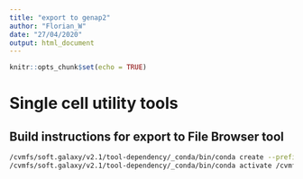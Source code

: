 ```yaml
---
title: "export to genap2"
author: "Florian_W"
date: "27/04/2020"
output: html_document
---
```


```r
knitr::opts_chunk$set(echo = TRUE)
```

# Single cell utility tools

## Build instructions for export to File Browser tool

```bash
/cvmfs/soft.galaxy/v2.1/tool-dependency/_conda/bin/conda create --prefix /cvmfs/soft.galaxy/v2.1/tool-dependency/_conda/envs/__regex@2020.4.4  regex=2020.4.4 --channel conda-forge
/cvmfs/soft.galaxy/v2.1/tool-dependency/_conda/bin/conda activate /cvmfs/soft.galaxy/v2.1/tool-dependency/_conda/envs/__regex@2020.4.4
```
